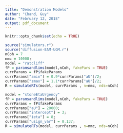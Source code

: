 ```yaml
---
title: "Demonstration Models"
author: "Chand, Guy"
date: "February 12, 2018"
output: pdf_document
---
```


```r
knitr::opts_chunk$set(echo = TRUE)
```


```r
source("simulators.r")
source("diffusion-EAM-UGM.r")
nCoh = 7
nmc = 10000;
model = "ratcliff"
fP = paramsandlims(model,nCoh, fakePars = TRUE)
currParams = fP$fakeParams
currParams["zmin"] = 0.9*currParams["aU"]/2;
currParams["zmax"] = 1.1*currParams["aU"]/2;
R = simulateRTs(model, currParams , n=nmc, nds=nCoh)
```
```r
model = "stoneEtaUrgency"
fP = paramsandlims(model,nCoh, fakePars = TRUE)
currParams = fP$fakeParams
currParams["aU"] = 20000;
currParams["intercept"] = 3;
currParams["ieta"] = 8;
currParams["usign_var"] = 0.137;
R = simulateRTs(model, currParams , n=nmc, nds=nCoh)
```
